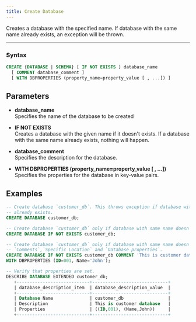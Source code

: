 ```yaml
---
title: Create Database
---
```


<!-- <head>
  <title>Create Database</title>
  <meta
    name="description"
    content="Create Database"
  />
</head> -->

Creates a database with the specified name. If database with the same name already exists, an exception will be thrown.
___

### Syntax

```sql
CREATE {DATABASE | SCHEMA} [ IF NOT EXISTS ] database_name
  [ COMMENT database_comment ]
  [ WITH DBPROPERTIES (property_name=property_value [ , ...]) ]
```



## Parameters

- **database_name**  
    Specifies the name of the database to be created

- **IF NOT EXISTS**  
    Creates a database with the given name if it doesn't exists. If a database with the same name already exists, nothing will happen.

- **database_comment**  
    Specifies the description for the database.

- **WITH DBPROPERTIES (property_name=property_value [ , ...])**  
    Specifies the properties for the database in key-value pairs.

## Examples

```sql
-- Create database `customer_db`. This throws exception if database with name customer_db
-- already exists.
CREATE DATABASE customer_db;

-- Create database `customer_db` only if database with same name doesn't exist.
CREATE DATABASE IF NOT EXISTS customer_db;

-- Create database `customer_db` only if database with same name doesn't exist with 
-- `Comments`,`Specific Location` and `Database properties`.
CREATE DATABASE IF NOT EXISTS customer_db COMMENT 'This is customer database' LOCATION 
WITH DBPROPERTIES (ID=001, Name='John');

-- Verify that properties are set.
DESCRIBE DATABASE EXTENDED customer_db;
   +----------------------------+-----------------------------+
   | database_description_item  | database_description_value  |
   +----------------------------+-----------------------------+
   | Database Name              | customer_db                 |
   | Description                | This is customer database   |
   | Properties                 | ((ID,001), (Name,John))     |
   +----------------------------+-----------------------------+
```